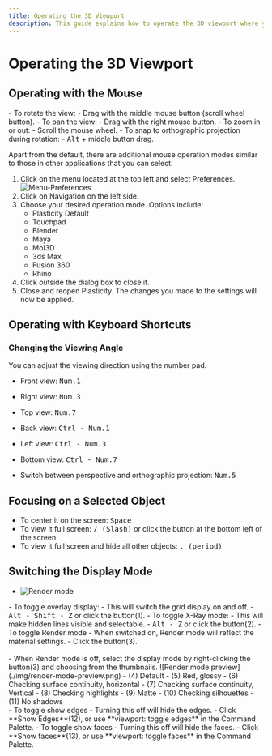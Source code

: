 ```yaml
---
title: Operating the 3D Viewport
description: This guide explains how to operate the 3D viewport where you draw sketches and create solids.
---
```


# Operating the 3D Viewport

## Operating with the Mouse

<div className="dl">
- To rotate the view: 
   - Drag with the middle mouse button (scroll wheel button).
- To pan the view: 
   - Drag with the right mouse button.
- To zoom in or out: 
   - Scroll the mouse wheel.
- To snap to orthographic projection during rotation: 
   - <kbd>Alt</kbd> + middle button drag.
</div>

Apart from the default, there are additional mouse operation modes similar to those in other applications that you can select.

1. Click on the menu located at the top left and select Preferences.
![Menu-Preferences](./img/menu-pleferences.png)
2. Click on Navigation on the left side.
3. Choose your desired operation mode. Options include:
   - Plasticity Default
   - Touchpad
   - Blender
   - Maya
   - MoI3D
   - 3ds Max
   - Fusion 360
   - Rhino
4. Click outside the dialog box to close it.
5. Close and reopen Plasticity. The changes you made to the settings will now be applied.

## Operating with Keyboard Shortcuts

### Changing the Viewing Angle

You can adjust the viewing direction using the number pad.

- Front view: <kbd>Num.1</kbd>
- Right view: <kbd>Num.3</kbd>
- Top view: <kbd>Num.7</kbd>
- Back view: <kbd>Ctrl - Num.1</kbd>
- Left view: <kbd>Ctrl - Num.3</kbd>
- Bottom view: <kbd>Ctrl - Num.7</kbd>

- Switch between perspective and orthographic projection: <kbd>Num.5</kbd>

## Focusing on a Selected Object

- To center it on the screen: <kbd>Space</kbd>
- To view it full screen: <kbd>/ (Slash)</kbd> or click the button at the bottom left of the screen.
- To  view it full screen and hide all other objects: <kbd>. (period)</kbd>

## Switching the Display Mode

- ![Render mode](./img/render-mode.png)

<div className="dl">
- To toggle overlay display: 
   - This will switch the grid display on and off.
   - <kbd>Alt - Shift - Z</kbd> or click the button(1).
- To toggle X-Ray mode: 
   - This will make hidden lines visible and selectable.
   - <kbd>Alt - Z</kbd> or click the button(2).
- To toggle Render mode
   - When switched on, Render mode will reflect the material settings.
   - Click the button(3).
</div>
<br />
- When Render mode is off, select the display mode by right-clicking the button(3) and choosing from the thumbnails.
   ![Render mode preview](./img/render-mode-preview.png)
- (4) Default
- (5) Red, glossy
- (6) Checking surface continuity, horizontal
- (7) Checking surface continuity, Vertical
- (8) Checking highlights
- (9) Matte
- (10) Checking silhouettes
- (11) No shadows

<div className="dl">
- To toggle show edges
   - Turning this off will hide the edges.
   - Click **Show Edges**(12), or use **viewport: toggle edges** in the Command Palette.
- To toggle show faces
   - Turning this off will hide the faces.
   - Click **Show faces**(13), or use **viewport: toggle faces** in the Command Palette.
</div>




